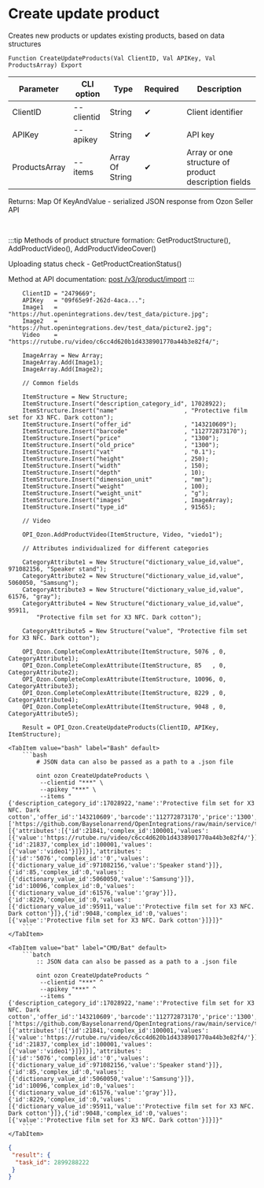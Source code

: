 ﻿---
sidebar_position: 6
description: Create update product and other functions to work with Ozon in the Open Integration Package, a free open-source integration library for 1C:Enterprise 8, OneScript and CLI
keywords: [1C, 1С, 1С:Enterprise, 1С:Enterprise 8.3, API, Integration, Services, Exchange, OneScript, CLI, Ozon]
---


# Create update product
 Creates new products or updates existing products, based on data structures



`Function CreateUpdateProducts(Val ClientID, Val APIKey, Val ProductsArray) Export`

  | Parameter | CLI option | Type | Required | Description |
  |-|-|-|-|-|
  | ClientID | --clientid | String | &#x2714; | Client identifier |
  | APIKey | --apikey | String | &#x2714; | API key |
  | ProductsArray | --items | Array Of String | &#x2714; | Array or one structure of product description fields |

  
  Returns:  Map Of KeyAndValue - serialized JSON response from Ozon Seller API

<br/>

:::tip
Methods of product structure formation: GetProductStructure(), AddProductVideo(), AddProductVideoCover()

Uploading status check - GetProductCreationStatus()

Method at API documentation: [post /v3/product/import](https://docs.ozon.ru/api/seller/#operation/ProductAPI_ImportProductsV3)
:::
<br/>



```bsl title="1C:Enterprise/OneScript code example"
    ClientID = "2479669";
    APIKey   = "09f65e9f-262d-4aca...";
    Image1   = "https://hut.openintegrations.dev/test_data/picture.jpg";
    Image2   = "https://hut.openintegrations.dev/test_data/picture2.jpg";
    Video    = "https://rutube.ru/video/c6cc4d620b1d4338901770a44b3e82f4/";

    ImageArray = New Array;
    ImageArray.Add(Image1);
    ImageArray.Add(Image2);

    // Common fields

    ItemStructure = New Structure;
    ItemStructure.Insert("description_category_id", 17028922);
    ItemStructure.Insert("name"                   , "Protective film set for X3 NFC. Dark cotton");
    ItemStructure.Insert("offer_id"               , "143210609");
    ItemStructure.Insert("barcode"                , "112772873170");
    ItemStructure.Insert("price"                  , "1300");
    ItemStructure.Insert("old_price"              , "1300");
    ItemStructure.Insert("vat"                    , "0.1");
    ItemStructure.Insert("height"                 , 250);
    ItemStructure.Insert("width"                  , 150);
    ItemStructure.Insert("depth"                  , 10);
    ItemStructure.Insert("dimension_unit"         , "mm");
    ItemStructure.Insert("weight"                 , 100);
    ItemStructure.Insert("weight_unit"            , "g");
    ItemStructure.Insert("images"                 , ImageArray);
    ItemStructure.Insert("type_id"                , 91565);

    // Video

    OPI_Ozon.AddProductVideo(ItemStructure, Video, "viedo1");

    // Attributes individualized for different categories

    CategoryAttribute1 = New Structure("dictionary_value_id,value", 971082156, "Speaker stand");
    CategoryAttribute2 = New Structure("dictionary_value_id,value", 5060050, "Samsung");
    CategoryAttribute3 = New Structure("dictionary_value_id,value", 61576, "gray");
    CategoryAttribute4 = New Structure("dictionary_value_id,value", 95911,
        "Protective film set for X3 NFC. Dark cotton");

    CategoryAttribute5 = New Structure("value", "Protective film set for X3 NFC. Dark cotton");

    OPI_Ozon.CompleteComplexAttribute(ItemStructure, 5076 , 0, CategoryAttribute1);
    OPI_Ozon.CompleteComplexAttribute(ItemStructure, 85   , 0, CategoryAttribute2);
    OPI_Ozon.CompleteComplexAttribute(ItemStructure, 10096, 0, CategoryAttribute3);
    OPI_Ozon.CompleteComplexAttribute(ItemStructure, 8229 , 0, CategoryAttribute4);
    OPI_Ozon.CompleteComplexAttribute(ItemStructure, 9048 , 0, CategoryAttribute5);

    Result = OPI_Ozon.CreateUpdateProducts(ClientID, APIKey, ItemStructure);
```
 

 <Tabs>
  
    <TabItem value="bash" label="Bash" default>
        ```bash
            # JSON data can also be passed as a path to a .json file
            
            oint ozon CreateUpdateProducts \
             --clientid "***" \
             --apikey "***" \
             --items "{'description_category_id':17028922,'name':'Protective film set for X3 NFC. Dark cotton','offer_id':'143210609','barcode':'112772873170','price':'1300','old_price':'1300','vat':'0.1','height':250,'width':150,'depth':10,'dimension_unit':'mm','weight':100,'weight_unit':'g','images':['https://github.com/Bayselonarrend/OpenIntegrations/raw/main/service/test_data/picture.jpg','https://github.com/Bayselonarrend/OpenIntegrations/raw/main/service/test_data/picture2.jpg'],'complex_attributes':[{'attributes':[{'id':21841,'complex_id':100001,'values':[{'value':'https://rutube.ru/video/c6cc4d620b1d4338901770a44b3e82f4/'}]},{'id':21837,'complex_id':100001,'values':[{'value':'video1'}]}]}],'attributes':[{'id':'5076','complex_id':'0','values':[{'dictionary_value_id':971082156,'value':'Speaker stand'}]},{'id':85,'complex_id':0,'values':[{'dictionary_value_id':5060050,'value':'Samsung'}]},{'id':10096,'complex_id':0,'values':[{'dictionary_value_id':61576,'value':'gray'}]},{'id':8229,'complex_id':0,'values':[{'dictionary_value_id':95911,'value':'Protective film set for X3 NFC. Dark cotton'}]},{'id':9048,'complex_id':0,'values':[{'value':'Protective film set for X3 NFC. Dark cotton'}]}]}"
        ```
    </TabItem>
  
    <TabItem value="bat" label="CMD/Bat" default>
        ```batch
            :: JSON data can also be passed as a path to a .json file
            
            oint ozon CreateUpdateProducts ^
             --clientid "***" ^
             --apikey "***" ^
             --items "{'description_category_id':17028922,'name':'Protective film set for X3 NFC. Dark cotton','offer_id':'143210609','barcode':'112772873170','price':'1300','old_price':'1300','vat':'0.1','height':250,'width':150,'depth':10,'dimension_unit':'mm','weight':100,'weight_unit':'g','images':['https://github.com/Bayselonarrend/OpenIntegrations/raw/main/service/test_data/picture.jpg','https://github.com/Bayselonarrend/OpenIntegrations/raw/main/service/test_data/picture2.jpg'],'complex_attributes':[{'attributes':[{'id':21841,'complex_id':100001,'values':[{'value':'https://rutube.ru/video/c6cc4d620b1d4338901770a44b3e82f4/'}]},{'id':21837,'complex_id':100001,'values':[{'value':'video1'}]}]}],'attributes':[{'id':'5076','complex_id':'0','values':[{'dictionary_value_id':971082156,'value':'Speaker stand'}]},{'id':85,'complex_id':0,'values':[{'dictionary_value_id':5060050,'value':'Samsung'}]},{'id':10096,'complex_id':0,'values':[{'dictionary_value_id':61576,'value':'gray'}]},{'id':8229,'complex_id':0,'values':[{'dictionary_value_id':95911,'value':'Protective film set for X3 NFC. Dark cotton'}]},{'id':9048,'complex_id':0,'values':[{'value':'Protective film set for X3 NFC. Dark cotton'}]}]}"
        ```
    </TabItem>
</Tabs>


```json title="Result"
{
 "result": {
  "task_id": 2899288222
 }
}
```
